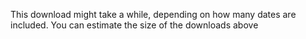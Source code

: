 This download might take a while, depending on how many dates are included. You can estimate the size of the downloads above
